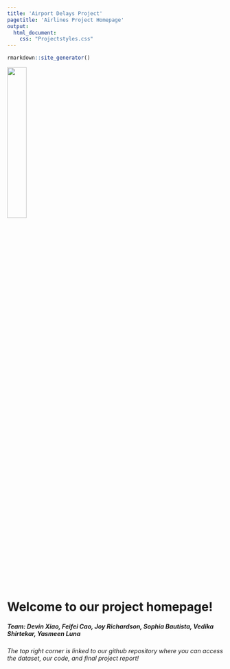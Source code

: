 ```yaml
---
title: 'Airport Delays Project'
pagetitle: 'Airlines Project Homepage'
output: 
  html_document: 
    css: "Projectstyles.css"
---
```


```R
rmarkdown::site_generator()
```
 
<img src="airplaneiconproject.png" style=width:30% class="img-circle">

<br>

<h1> Welcome to our project homepage! </h1>
<h5> Team: Devin Xiao, Feifei Cao, Joy Richardson, Sophia Bautista, Vedika Shirtekar, Yasmeen Luna </h5>
<h6> The top right corner is linked to our github repository where you can access the dataset, our code, and final project report! </h6>

<br>






